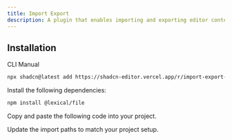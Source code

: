 ```yaml
---
title: Import Export
description: A plugin that enables importing and exporting editor content with file handling capabilities.
---
```


<ComponentPreview
  name="import-export-plugin-demo"
  className="[&_.preview>[data-orientation=vertical]]:sm:max-w-[70%]"
  description="A plugin that enables importing and exporting editor content with file handling capabilities."
/>

## Installation

<Tabs defaultValue="cli">

<TabsList>
  <TabsTrigger value="cli">CLI</TabsTrigger>
  <TabsTrigger value="manual">Manual</TabsTrigger>
</TabsList>

<TabsContent value="cli">

```bash
npx shadcn@latest add https://shadcn-editor.vercel.app/r/import-export-plugin.json
```

</TabsContent>

<TabsContent value="manual">

<Steps>

<Step>Install the following dependencies:</Step>

```bash
npm install @lexical/file
```

<Step>Copy and paste the following code into your project.</Step>

<ComponentSource name="import-export-plugin" />

<Step>Update the import paths to match your project setup.</Step>

</Steps>

</TabsContent>

</Tabs>
